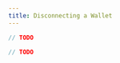 ```yaml
---
title: Disconnecting a Wallet
---
```






<!-- embedme disconnect-wallet.beacon.ts -->

```ts
// TODO
```

<!-- embedme disconnect-wallet.taquito.ts -->

```ts
// TODO
```


